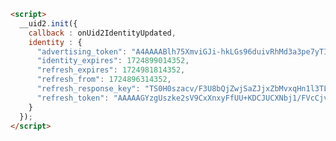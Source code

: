 ```html
<script>
  __uid2.init({
    callback : onUid2IdentityUpdated,
    identity : {
      "advertising_token": "A4AAAABlh75XmviGJi-hkLGs96duivRhMd3a3pe7yTIwbAHudfB9wFTj2FtJTdMW5TXXd1KAb-Z3ekQ_KImZ5Mi7xP75jRNeD6Mt6opWwXCCpQxYejP0R6WnCGnWawx9rLu59LsHv6YEA_ARNIUUl9koobfA9pLmnxE3dRedDgCKm4xHXYk01Fr8rOts6iJj2AhYISR3XkyBpqzT-vqBjsHH0g",
      "identity_expires": 1724899014352,
      "refresh_expires": 1724981814352,
      "refresh_from": 1724896314352,
      "refresh_response_key": "TS0H0szacv/F3U8bQjZwjSaZJjxZbMvxqHn1l3TL/iY=",
      "refresh_token": "AAAAAGYzgUszke2sV9CxXnxyFfUU+KDCJUCXNbj1/FVcCjvR7K07jYaWe44wxM6SOTwG7WQB4XfIcquMqH57iHUnAu1zacYf9g58BtbhKCYWTwrdpB0fSqTANBXOYy+yBnl6tLRwVv32LqRCj76D8meO4tw+MKlUAc2EoFzFNPSfZLpA3Jk4q68vH6VJH/WIuu1tulrVm5J8RZAZnmTlEcsPdjoOC6X4w3aAwiwtbeGw7yOO0immpVoC5KaXnT9olRPTlrt8F9SvebLIcqkYhvRMPpl1S89yeneyGo++RnD9qSHIrfu9To3VwYW018QuvyA15uv4No4BoAzyPuHqzQ8gAs6csWwZ7VwfYD7DSJXlQiIpwzjA2Hl8mgg/5fcXwKEJ"
    }
  });
</script>
```